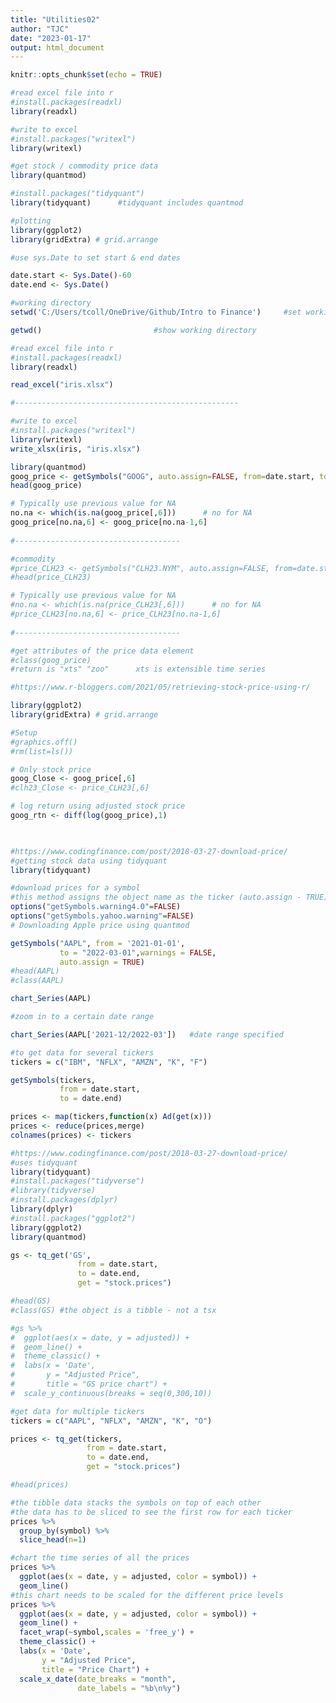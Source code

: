 ```yaml
---
title: "Utilities02"
author: "TJC"
date: "2023-01-17"
output: html_document
---
```


```r
knitr::opts_chunk$set(echo = TRUE)

```

```r

#read excel file into r
#install.packages(readxl)
library(readxl)

#write to excel 
#install.packages("writexl")
library(writexl)

#get stock / commodity price data
library(quantmod)

#install.packages("tidyquant")
library(tidyquant)      #tidyquant includes quantmod

#plotting
library(ggplot2)
library(gridExtra) # grid.arrange

```

```r

#use sys.Date to set start & end dates

date.start <- Sys.Date()-60
date.end <- Sys.Date()


```

```r

#working directory
setwd('C:/Users/tcoll/OneDrive/Github/Intro to Finance')     #set working directory

getwd()                         #show working directory

```

```r

#read excel file into r
#install.packages(readxl)
library(readxl)

read_excel("iris.xlsx") 

#--------------------------------------------------

#write to excel 
#install.packages("writexl")
library(writexl)
write_xlsx(iris, "iris.xlsx")

```

```r

library(quantmod)
goog_price <- getSymbols("GOOG", auto.assign=FALSE, from=date.start, to=date.end)
head(goog_price)

# Typically use previous value for NA
no.na <- which(is.na(goog_price[,6]))      # no for NA
goog_price[no.na,6] <- goog_price[no.na-1,6]
 
#-------------------------------------

#commodity
#price_CLH23 <- getSymbols("CLH23.NYM", auto.assign=FALSE, from=date.start, to=date.end)
#head(price_CLH23)

# Typically use previous value for NA
#no.na <- which(is.na(price_CLH23[,6]))      # no for NA
#price_CLH23[no.na,6] <- price_CLH23[no.na-1,6]
 
#-------------------------------------

#get attributes of the price data element
#class(goog_price)
#return is "xts" "zoo"      xts is extensible time series

```

```r

#https://www.r-bloggers.com/2021/05/retrieving-stock-price-using-r/

library(ggplot2)
library(gridExtra) # grid.arrange

#Setup
#graphics.off()
#rm(list=ls())

# Only stock price
goog_Close <- goog_price[,6]
#clh23_Close <- price_CLH23[,6]

# log return using adjusted stock price
goog_rtn <- diff(log(goog_price),1)

 
```

```r

#https://www.codingfinance.com/post/2018-03-27-download-price/
#getting stock data using tidyquant
library(tidyquant)

#download prices for a symbol
#this method assigns the object name as the ticker (auto.assign - TRUE)
options("getSymbols.warning4.0"=FALSE)
options("getSymbols.yahoo.warning"=FALSE)
# Downloading Apple price using quantmod

getSymbols("AAPL", from = '2021-01-01',
           to = "2022-03-01",warnings = FALSE,
           auto.assign = TRUE)
#head(AAPL)
#class(AAPL)

chart_Series(AAPL)

#zoom in to a certain date range

chart_Series(AAPL['2021-12/2022-03'])   #date range specified

#to get data for several tickers
tickers = c("IBM", "NFLX", "AMZN", "K", "F")

getSymbols(tickers,
           from = date.start,
           to = date.end)

prices <- map(tickers,function(x) Ad(get(x)))
prices <- reduce(prices,merge)
colnames(prices) <- tickers

```

```r

#https://www.codingfinance.com/post/2018-03-27-download-price/
#uses tidyquant
library(tidyquant)
#install.packages("tidyverse")
#library(tidyverse)
#install.packages(dplyr)
library(dplyr)
#install.packages("ggplot2")
library(ggplot2)
library(quantmod)

gs <- tq_get('GS',
               from = date.start,
               to = date.end,
               get = "stock.prices")

#head(GS)
#class(GS) #the object is a tibble - not a tsx

#gs %>%
#  ggplot(aes(x = date, y = adjusted)) +
#  geom_line() +
#  theme_classic() +
#  labs(x = 'Date',
#       y = "Adjusted Price",
#       title = "GS price chart") +
#  scale_y_continuous(breaks = seq(0,300,10))

#get data for multiple tickers
tickers = c("AAPL", "NFLX", "AMZN", "K", "O")

prices <- tq_get(tickers,
                 from = date.start,
                 to = date.end,
                 get = "stock.prices")

#head(prices)

#the tibble data stacks the symbols on top of each other
#the data has to be sliced to see the first row for each ticker
prices %>%
  group_by(symbol) %>%
  slice_head(n=1)

#chart the time series of all the prices
prices %>%
  ggplot(aes(x = date, y = adjusted, color = symbol)) +
  geom_line()
#this chart needs to be scaled for the different price levels
prices %>%
  ggplot(aes(x = date, y = adjusted, color = symbol)) +
  geom_line() +
  facet_wrap(~symbol,scales = 'free_y') +
  theme_classic() +
  labs(x = 'Date',
       y = "Adjusted Price",
       title = "Price Chart") +
  scale_x_date(date_breaks = "month",
               date_labels = "%b\n%y")

```




